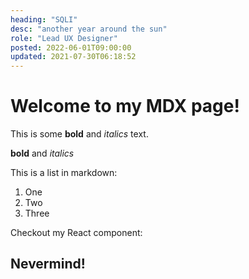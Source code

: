 ```yaml
---
heading: "SQLI"
desc: "another year around the sun"
role: "Lead UX Designer"
posted: 2022-06-01T09:00:00
updated: 2021-07-30T06:18:52
---
```


# Welcome to my MDX page!

This is some **bold** and _italics_ text.

**bold** and _italics_

This is a list in markdown:

1. One
2. Two
3. Three

Checkout my React component:

## Nevermind!
